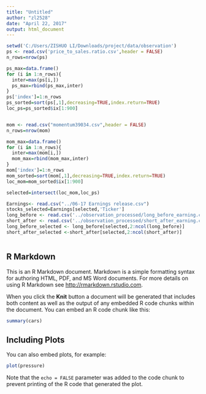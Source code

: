 ---
title: "Untitled"
author: "zl2528"
date: "April 22, 2017"
output: html_document
---

```{r setup}
setwd('C:/Users/ZISHUO LI/Downloads/project/data/observation')
ps <- read.csv('price_to_sales.ratio.csv',header = FALSE)
n_rows=nrow(ps)

ps_max=data.frame()
for (i in 1:n_rows){
  inter=max(ps[i,])
  ps_max=rbind(ps_max,inter)
}
ps['index']=1:n_rows
ps_sorted=sort(ps[,1],decreasing=TRUE,index.return=TRUE)
loc_ps=ps_sorted$ix[1:900]


mom <- read.csv("momentum39034.csv",header = FALSE)
n_rows=nrow(mom)

mom_max=data.frame()
for (i in 1:n_rows){
  inter=max(mom[i,])
  mom_max=rbind(mom_max,inter)
}
mom['index']=1:n_rows
mom_sorted=sort(mom[,1],decreasing=TRUE,index.return=TRUE)
loc_mom=mom_sorted$ix[1:900]

selected=intersect(loc_mom,loc_ps)
```

```{r}
Earnings<- read.csv("../06-17 Earnings release.csv")
stocks_selected=Earnings[selected,'Ticker']
long_before <- read.csv('../observation_processed/long_before_earning.csv')
short_after <- read.csv('../observation_processed/short_after_earning.csv')
long_before_selected <- long_before[selected,2:ncol(long_before)]
short_after_selected <-short_after[selected,2:ncol(short_after)] 
```

```{r}



```

## R Markdown

This is an R Markdown document. Markdown is a simple formatting syntax for authoring HTML, PDF, and MS Word documents. For more details on using R Markdown see <http://rmarkdown.rstudio.com>.

When you click the **Knit** button a document will be generated that includes both content as well as the output of any embedded R code chunks within the document. You can embed an R code chunk like this:

```{r cars}
summary(cars)
```

## Including Plots

You can also embed plots, for example:

```{r pressure, echo=FALSE}
plot(pressure)
```

Note that the `echo = FALSE` parameter was added to the code chunk to prevent printing of the R code that generated the plot.
